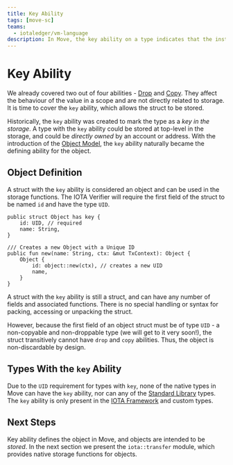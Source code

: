 ```yaml
---
title: Key Ability
tags: [move-sc]
teams:
  - iotaledger/vm-language
description: In Move, the key ability on a type indicates that the instance of the type can be stored in the storage. This section covers the key ability, how it works, and how to use it in Move.
---
```



# Key Ability

We already covered two out of four abilities -
[Drop](./drop.mdx) and [Copy](./copy.mdx). They affect the behaviour of the value in a
scope and are not directly related to storage. It is time to cover the `key` ability, which allows
the struct to be stored.

Historically, the `key` ability was created to mark the type as a _key in the storage_. A type with
the `key` ability could be stored at top-level in the storage, and could be _directly owned_ by an
account or address. With the introduction of the [Object Model](../../objects/object-model.mdx), the `key` ability
naturally became the defining ability for the object.


## Object Definition

A struct with the `key` ability is considered an object and can be used in the storage functions.
The IOTA Verifier will require the first field of the struct to be named `id` and have the type
`UID`.

```move
public struct Object has key {
    id: UID, // required
    name: String,
}

/// Creates a new Object with a Unique ID
public fun new(name: String, ctx: &mut TxContext): Object {
    Object {
        id: object::new(ctx), // creates a new UID
        name,
    }
}
```

A struct with the `key` ability is still a struct, and can have any number of fields and associated
functions. There is no special handling or syntax for packing, accessing or unpacking the struct.

However, because the first field of an object struct must be of type `UID` - a non-copyable and
non-droppable type (we will get to it very soon!), the struct transitively cannot have `drop` and
`copy` abilities. Thus, the object is non-discardable by design.


## Types With the `key` Ability

Due to the `UID` requirement for types with `key`, none of the native types in Move can have the
`key` ability, nor can any of the [Standard Library](../../../../references/framework/std/_category_.json) types.
The `key` ability is only present in the [IOTA Framework](../../../../references/framework/iota/_category_.json) and
custom types.

## Next Steps

Key ability defines the object in Move, and objects are intended to be _stored_. In the next section
we present the `iota::transfer` module, which provides native storage functions for objects.
